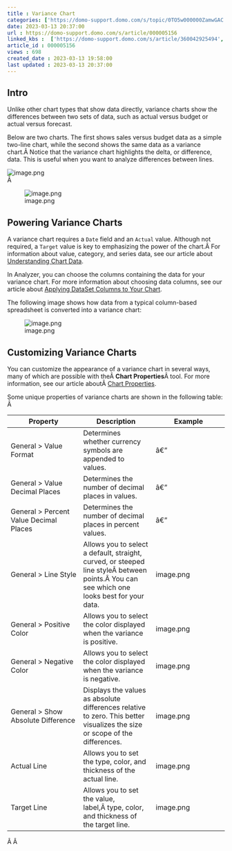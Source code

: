 ```yaml
---
title : Variance Chart
categories: ['https://domo-support.domo.com/s/topic/0TO5w000000ZamwGAC']
date: 2023-03-13 20:37:00
url : https://domo-support.domo.com/s/article/000005156
linked_kbs :  ['https://domo-support.domo.com/s/article/360042925494', 'https://domo-support.domo.com/s/knowledge-base', 'https://domo-support.domo.com/s/article/360043429913', 'https://domo-support.domo.com/s/article/360043428713', 'https://domo-support.domo.com/s/article/360043429953', 'https://domo-support.domo.com/s/article/360043428693', 'https://domo-support.domo.com/s/article/000005156', 'https://domo-support.domo.com/s/article/360043429933', 'https://domo-support.domo.com/s/article/360043429693', 'https://domo-support.domo.com/s/topic/0TO5w000000ZamwGAC', 'https://domo-support.domo.com/s/article/360042925374']
article_id : 000005156
views : 698
created_date : 2023-03-13 19:58:00
last updated : 2023-03-13 20:37:00
---
```




Intro
-----


Unlike other chart types that show data directly, variance charts show the differences between two sets of data, such as actual versus budget or actual versus forecast.


Below are two charts. The first shows sales versus budget data as a simple two-line chart, while the second shows the same data as a variance chart.Â Notice that the variance chart highlights the delta, or difference, data. This is useful when you want to analyze differences between lines.


![image.png](image.png)  
Â 


![image.png](image.png)


Powering Variance Charts
------------------------


A variance chart requires a `Date` field and an `Actual` value. Although not required, a `Target` value is key to emphasizing the power of the chart.Â For information about value, category, and series data, see our article about [Understanding Chart Data](https://domo-support.domo.com/s/article/360043428693?language=en_US).


In Analyzer, you can choose the columns containing the data for your variance chart. For more information about choosing data columns, see our article about [Applying DataSet Columns to Your Chart](https://domo-support.domo.com/s/article/360043428713?language=en_US).


The following image shows how data from a typical column-based spreadsheet is converted into a variance chart:


![image.png](image.png)


Customizing Variance Charts
---------------------------


You can customize the appearance of a variance chart in several ways, many of which are possible with theÂ **Chart Properties**Â tool. For more information, see our article aboutÂ [Chart Properties](https://domo-support.domo.com/s/article/360042925374?language=en_US).


Some unique properties of variance charts are shown in the following table:  
Â 




| Property | Description | Example |
| --- | --- | --- |
| General > Value Format | Determines whether currency symbols are appended to values. | â€” |
| General > Value Decimal Places | Determines the number of decimal places in values. | â€” |
| General > Percent Value Decimal Places | Determines the number of decimal places in percent values. | â€” |
| General > Line Style | Allows you to select a default, straight, curved, or steeped line styleÂ between points.Â You can see which one looks best for your data. | image.png |
| General > Positive Color | Allows you to select the color displayed when the variance is positive. | image.png |
| General > Negative Color | Allows you to select the color displayed when the variance is negative. | image.png |
| General > Show Absolute Difference | Displays the values as absolute differences relative to zero. This better visualizes the size or scope of the differences. | image.png |
| Actual Line | Allows you to set the type, color, and thickness of the actual line. | image.png |
| Target Line | Allows you to set the value, label,Â type, color, and thickness of the target line. | image.png |


Â
Â